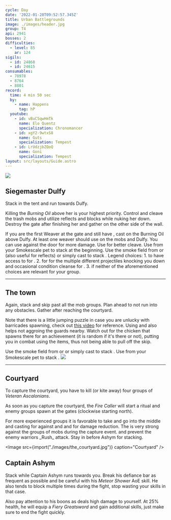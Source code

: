 ```yaml
---
cycle: Day
date: '2022-01-28T09:52:57.345Z'
title: Urban Battlegrounds
image: ./images/header.jpg
group: T4
api: 2941
bosses: 2
difficulties:
  - level: 85
    ar: 124
sigils:
  - id: 24868
  - id: 24615
consumables:
  - 78978
  - 8764
  - 8801
record:
  time: 4 min 50 sec
  by:
    - name: Happens
      tag: hP
  youtube:
    - id: vBuC5qwHmTk
      name: Elo Quentz
      specialization: Chronomancer
    - id: xgY2-9wtxS8
      name: Guts
      specialization: Tempest
    - id: LrUdzjbZQoQ
      name: Goni
      specialization: Tempest
layout: src/layouts/Guide.astro
---
```


<Grid>
<GridItem sm="6">
<Image src={import("./images/siegemaster_dulfy.jpg")} caption="Siegmaster Dulfy" />
</GridItem>

<GridItem sm="6">

## Siegemaster Dulfy

Stack <Effect name="Stealth"/> in the tent and run towards Dulfy.

Killing the _Burning Oil_ above her is your highest priority. Control and cleave the trash mobs and utilize reflects and blocks while nuking her down. Destroy the gate after finishing her and gather on the other side of the wall.
</GridItem>

<GridItem sm="12">
<Tabs>
<Tab specialization="elementalist">
If you are the first Weaver at the gate and still have <Effect name="Stealth"/>, cast <Skill id="5501"/> on the Burning Oil above Dulfy. At least one weaver should use <Skill id="5738"/> on the mobs and Dulfy. You can use <Skill id="5697"/> against the door for more damage. Use <Skill id="22572"/> for better cleave.
</Tab>

<Tab specialization="ranger">
Use <Skill id="31568"/> from your Smokescale pet to stack <Effect name="Stealth"/> at the beginning.
</Tab>

<Tab specialization="thief">
Use the smoke field from <Skill id="13113"/> or <Skill name="Smoke Screen" profession="thief"/> (also useful for reflects) or simply cast <Skill id="13117"/> to stack <Effect name="Stealth"/>.
</Tab>

<Tab specialization="Renegade">
Legend choices:
1. <Skill name="Legendary Dwarf Stance"/> to have access to <Skill name="Inspiring Reinforcement"/> for <Boon name="Stability"/>.
2. <Skill name="Legendary Centaur Stance"/> for <Skill name="Protective Solace"/> for the multiple different projectiles knocking you down and occasional condition cleanse for <Condition name="Burning"/>.
3. <Skill name="Legendary Assassin Stance"/> if neither of the aforementioned choices are relevant for your group.
</Tab>
</Tabs>

</GridItem>
</Grid>

---

## The town

<Grid>
<GridItem sm="6">
Again, stack <Effect name="Stealth"/> and skip past all the mob groups. Plan ahead to not run into any obstacles. Gather after reaching the courtyard.

Note that there is a little jumping puzzle in case you are unlucky with barricades spawning, check out [this video](https://www.youtube.com/watch?v=d5uTRJ9iyEY) for reference. Using <Item id="8764"/> and <Item id="8801"/> also helps not aggroing the guards nearby. Watch out for the chicken that spawns there for an achievement (it is random if it's there or not), putting you in combat using the items, thus not being able to pull off the skip.

<Tabs>
<Tab specialization="thief">
Use the smoke field from <Skill id="13113"/> or <Skill id="13065"/> or simply cast <Skill id="13117"/> to stack <Effect name="Stealth"/>.
</Tab>

<Tab specialization="ranger">
Use <Skill id="31568"/> from your Smokescale pet to stack <Effect name="Stealth"/>.
</Tab>
</Tabs>

</GridItem>

<GridItem sm="6">
<Image src={import("./images/the_town.jpg")} caption="A barricade in the town" />
</GridItem>
</Grid>

---

<Grid>

<GridItem sm="6">

## Courtyard

To capture the courtyard, you have to kill (or kite away) four groups of _Veteran Ascalonians_.

As soon as you capture the courtyard, the _Fire Caller_ will start a ritual and enemy groups spawn at the gates (clockwise starting north).

</GridItem>

<GridItem sm="6">
<Tabs>
<Tab specialization="Renegade">
For more experienced groups it is favorable to take <Skill name="Legendary Dwarf Stance"/> and go into the middle and casting <Skill name="Inspiring reinforcement"/> for <Boon name="Stability"/> against <Control name="Knockback"/> and <Control name="Daze"/> and <Skill name="Rite of the Great Dwarf"/> for damage reduction.
</Tab>

<Tab specialization="elementalist">
The <Skill id="5738"/> is very strong against the groups of mobs during the capture event. <Skill id="5671"/> and <Skill id="5683"/> prevent the enemy warriors _Rush_ attack. Stay in <Skill id="5492"/> before Ashym for <Boon name="Might"/> stacking.
</Tab>
</Tabs>
</GridItem>
</Grid>

<Image src={import("./images/the_courtyard.jpg")} caption="Courtyard" />

## Captain Ashym

Stack <Boon name="Might"/> while Captain Ashym runs towards you. Break his defiance bar as frequent as possible and be careful with his _Meteor Shower_ AoE skill. He also tends to block multiple times during the fight, stop wasting your skills in that case.

Also pay attention to his boons as <Boon name="Resolution"/> deals high damage to yourself. At 25% health, he will equip a _Fiery Greatsword_ and gain additional skills, just make sure to end the fight quickly.
